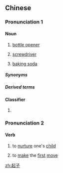 ==Chinese==
{{zh-forms}}

===Pronunciation 1===
{{zh-pron
|m=qǐzi
|x=qi3 zr
|cat=n,cls
}}

====Noun====
{{zh-noun}}

# [[bottle opener]]
# {{lb|zh|colloquial}} [[screwdriver]]
# {{lb|zh|dialectal}} [[baking soda]]

=====Synonyms=====
{{zh-dial|螺絲刀}}

=====Derived terms=====
{{zh-der|螺絲起子}}

====Classifier====
{{zh-cls}}

# {{zh-classifier|people|t=[[group]]; [[crowd]]}}

===Pronunciation 2===
{{zh-pron
|m=qǐzǐ
|cat=v
}}

====Verb====
{{zh-verb}}

# {{lb|zh|literary}} to [[nurture]] one's [[child]]
# {{lb|zh|chess|etc.}} to [[make]] the [[first]] [[move]]

{{zh-cat|Tools|Cooking}}

[[zh:起子]]
